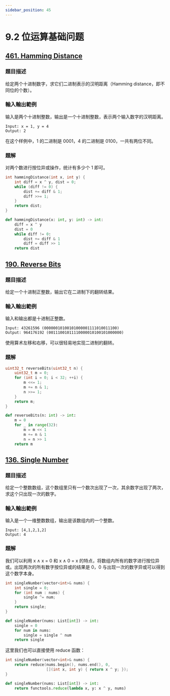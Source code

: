 ```yaml
---
sidebar_position: 45
---
```


# 9.2 位运算基础问题

## [461. Hamming Distance](https://leetcode.com/problems/hamming-distance/)

### 題目描述

给定两个十进制数字，求它们二进制表示的汉明距离（Hamming distance，即不同位的个数）。

### 輸入輸出範例

输入是两个十进制整数，输出是一个十进制整数，表示两个输入数字的汉明距离。

```
Input: x = 1, y = 4
Output: 2
```

在这个样例中，1 的二进制是 0001，4 的二进制是 0100，一共有两位不同。

### 題解

对两个数进行按位异或操作，统计有多少个 1 即可。

<Tabs>
<TabItem value="cpp" label="C++">

```cpp
int hammingDistance(int x, int y) {
    int diff = x ^ y, dist = 0;
    while (diff != 0) {
        dist += diff & 1;
        diff >>= 1;
    }
    return dist;
}
```

</TabItem>
<TabItem value="py" label="Python">

```py
def hammingDistance(x: int, y: int) -> int:
    diff = x ^ y
    dist = 0
    while diff != 0:
        dist += diff & 1
        diff = diff >> 1
    return dist
```

</TabItem>

</Tabs>

## [190. Reverse Bits](https://leetcode.com/problems/reverse-bits/)

### 題目描述

给定一个十进制正整数，输出它在二进制下的翻转结果。

### 輸入輸出範例

输入和输出都是十进制正整数。

```
Input: 43261596 (00000010100101000001111010011100)
Output: 964176192 (00111001011110000010100101000000)
```

使用算术左移和右移，可以很轻易地实现二进制的翻转。

### 題解



<Tabs>
<TabItem value="cpp" label="C++">

```cpp
uint32_t reverseBits(uint32_t n) {
    uint32_t m = 0;
    for (int i = 0; i < 32; ++i) {
        m <<= 1;
        m += n & 1;
        n >>= 1;
    }
    return m;
}
```

</TabItem>
<TabItem value="py" label="Python">

```py
def reverseBits(n: int) -> int:
    m = 0
    for _ in range(32):
        m = m << 1
        m += n & 1
        n = n >> 1
    return m
```

</TabItem>

</Tabs>

## [136. Single Number](https://leetcode.com/problems/single-number/)

### 題目描述

给定一个整数数组，这个数组里只有一个数次出现了一次，其余数字出现了两次，求这个只出现一次的数字。

### 輸入輸出範例

输入是一个一维整数数组，输出是该数组内的一个整数。

```
Input: [4,1,2,1,2]
Output: 4
```

### 題解

我们可以利用 x ∧ x = 0 和 x ∧ 0 = x 的特点，将数组内所有的数字进行按位异或。出现两次的所有数字按位异或的结果是 0，0 与出现一次的数字异或可以得到这个数字本身。

<Tabs>
<TabItem value="cpp" label="C++">

```cpp
int singleNumber(vector<int>& nums) {
    int single = 0;
    for (int num : nums) {
        single ^= num;
    }
    return single;
}
```

</TabItem>
<TabItem value="py" label="Python">

```py
def singleNumber(nums: List[int]) -> int:
    single = 0
    for num in nums:
        single = single ^ num
    return single
```

</TabItem>

</Tabs>

这里我们也可以直接使用 reduce 函数：

<Tabs>
<TabItem value="cpp" label="C++">

```cpp
int singleNumber(vector<int>& nums) {
    return reduce(nums.begin(), nums.end(), 0,
                  [](int x, int y) { return x ^ y; });
}
```

</TabItem>
<TabItem value="py" label="Python">

```py
def singleNumber(nums: List[int]) -> int:
    return functools.reduce(lambda x, y: x ^ y, nums)
```

</TabItem>

</Tabs>